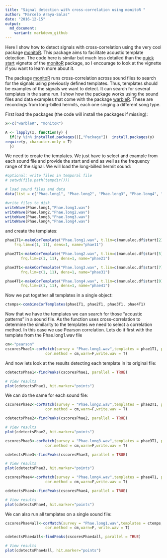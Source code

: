 ```yaml
---
title: "Signal detection with cross-correlation using monitoR "
author: "Marcelo Araya-Salas"
date: "2016-12-15"
output: 
  md_document:
    variant: markdown_github
---
```





Here I show how to detect signals with cross-correlation using the very cool package [monitoR](https://cran.r-project.org/package=monitoR). This package aims to facilitate acoustic template detection. The code here is similar but much less detailed than the [quick start](https://cran.r-project.org/web/packages/monitoR/vignettes/monitoR_QuickStart.pdf) vignette of the [monitoR](https://cran.r-project.org/package=monitoR) package, so I encourage to look at the vignette if you want to learn more about it. 

The package [monitoR](https://cran.r-project.org/package=monitoR) runs cross-correlation across sound files to search for the signals using previously defined templates. Thus, templates should be examples of the signals we want to detect. It can search for several templates in the same run. I show how the package works using the sound files and data examples that come with the package [warbleR](https://cran.r-project.org/package=warbleR). These are recordings from long-billed hermits, each one singing a different song type.

First load the packages (the code will install the packages if missing):

```r

x<-c("warbleR", "monitoR")

A <- lapply(x, function(y) {
  if(!y %in% installed.packages()[,"Package"])  install.packages(y)
require(y, character.only = T)
  })
```

We need to create the templates. We just have to select and example from each sound file and provide the start and end as well as the frequency range of the signal. We will load the long-billed hermit sound:

```r
#optional: write files in temporal file
# setwd(file.path(tempdir()))

# load sound files and data
data(list = c("Phae.long1", "Phae.long2", "Phae.long3", "Phae.long4", "manualoc.df"))

#write files to disk
writeWave(Phae.long1,"Phae.long1.wav")
writeWave(Phae.long2,"Phae.long2.wav")
writeWave(Phae.long3,"Phae.long3.wav")
writeWave(Phae.long4,"Phae.long4.wav")

```


and create the templates:

```r
phae1T1<-makeCorTemplate("Phae.long1.wav", t.lim=c(manualoc.df$start[2],manualoc.df$end[2]),wl = 300,ovlp=90,
    frq.lim=c(1, 11), dens=1, name="phae11")

phae2T1<-makeCorTemplate("Phae.long2.wav", t.lim=c(manualoc.df$start[5],manualoc.df$end[5]),wl = 300,ovlp=90,
       frq.lim=c(1, 11), dens=1, name="phae21")

phae3T1<-makeCorTemplate("Phae.long3.wav", t.lim=c(manualoc.df$start[7],manualoc.df$end[7]),wl = 300,ovlp=90,
       frq.lim=c(1, 11), dens=1, name="phae31")

phae4T1<-makeCorTemplate("Phae.long4.wav", t.lim=c(manualoc.df$start[9],manualoc.df$end[9]),wl = 300,ovlp=90,
       frq.lim=c(1, 11), dens=1, name="phae41")

```

Now we put together all templates in a single object:

```r

ctemps<-combineCorTemplates(phae1T1, phae2T1, phae3T1, phae4T1)

```

Now that we have the templates we can search for those "acoustic patterns" in a sound file. As the function uses cross-correlation to determine the similarity to the templates we need to select a correlation method. In this case we use Pearson correlation. Lets do it first with the template from the Phae.long1.wav file

```r
cm<-"pearson"
cscoresPhae1<-corMatch(survey = "Phae.long1.wav",templates = phae1T1, parallel = T,show.prog = F, time.source = "fileinfo",
                  cor.method = cm,warn=F,write.wav = T)

```

And now lets look at the results detecting each template in its original file:

```r
cdetectsPhae1<-findPeaks(cscoresPhae1, parallel = TRUE)

# View results
plot(cdetectsPhae1, hit.marker="points")

```

We can do the same for each sound file:
```r

cscoresPhae2<-corMatch(survey = "Phae.long2.wav",templates = phae2T1, parallel = T,show.prog = F, time.source = "fileinfo",
                  cor.method = cm,warn=F,write.wav = T)

cdetectsPhae2<-findPeaks(cscoresPhae2, parallel = TRUE)

# View results
plot(cdetectsPhae2, hit.marker="points")

```

```r

cscoresPhae3<-corMatch(survey = "Phae.long3.wav",templates = phae3T1, parallel = T,show.prog = F, time.source = "fileinfo",
                  cor.method = cm,warn=F,write.wav = T)

cdetectsPhae3<-findPeaks(cscoresPhae3, parallel = TRUE)

# View results
plot(cdetectsPhae3, hit.marker="points")

```

```r

cscoresPhae4<-corMatch(survey = "Phae.long4.wav",templates = phae4T1, parallel = T,show.prog = F, time.source = "fileinfo",
                  cor.method = cm,warn=F,write.wav = T)

cdetectsPhae4<-findPeaks(cscoresPhae4, parallel = TRUE)

# View results
plot(cdetectsPhae4, hit.marker="points")

```

We can also run all templates on a single sound file:


```r
cscoresPhae4all<-corMatch(survey = "Phae.long1.wav",templates = ctemps, parallel = T,show.prog = F, time.source = "fileinfo",
                  cor.method = cm,warn=F, write.wav = T)

cdetectsPhae4all<-findPeaks(cscoresPhae4all, parallel = TRUE)

# View results
plot(cdetectsPhae4all, hit.marker="points")

```


